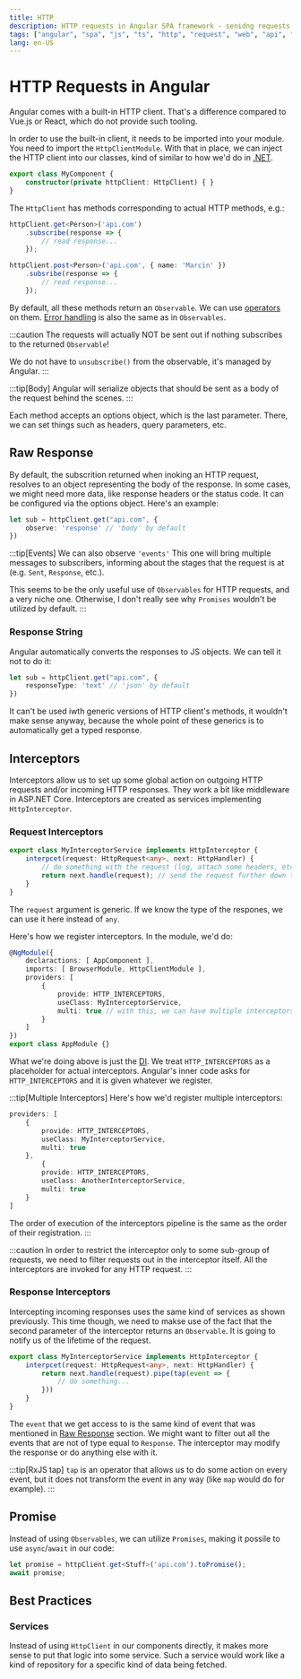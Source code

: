```yaml
---
title: HTTP
description: HTTP requests in Angular SPA framework - senidng requests to Web API servers
tags: ["angular", "spa", "js", "ts", "http", "request", "web", "api", "interceptor"]
lang: en-US
---
```



# HTTP Requests in Angular

Angular comes with a built-in HTTP client. That's a difference compared to
Vue.js or React, which do not provide such tooling.

In order to use the built-in client, it needs to be imported into your module.
You need to import the `HttpClientModule`. With that in place, we can inject the
HTTP client into our classes, kind of similar to how we'd do in
[.NET](/programming/dotnet/http-client).

```ts
export class MyComponent {
    constructor(private httpClient: HttpClient) { }
}
```

The `HttpClient` has methods corresponding to actual HTTP methods, e.g.:

```ts {1,6}
httpClient.get<Person>('api.com')
    .subscribe(response => {
        // read response...
    });

httpClient.post<Person>('api.com', { name: 'Marcin' })
    .subsribe(response => {
        // read response...
    });
```

By default, all these methods return an `Observable`. We can use
[operators](/programming/angular/observables#operators) on them. [Error
handling](/programming/angular/observables#error-handling) is also the same as
in `Observables`.

:::caution
The requests will actually NOT be sent out if nothing subscribes to 
the returned `Observable`!

We do not have to `unsubscribe()` from the observable, it's managed
by Angular.
:::

:::tip[Body]
Angular will serialize objects that should be sent as a body of the request
behind the scenes.
:::

Each method accepts an options object, which is the last parameter. There, we
can set things such as headers, query parameters, etc.

## Raw Response

By default, the subscrition returned when inoking an HTTP request, resolves to
an object representing the body of the response. In some cases, we might need
more data, like response headers or the status code. It can be configured via
the options object. Here's an example:

```ts
let sub = httpClient.get("api.com", {
    observe: 'response' // 'body' by default
})
```

:::tip[Events]
We can also observe `'events'` This one will bring multiple messages to
subscribers, informing about the stages that the request is at (e.g. `Sent`,
`Response`, etc.).

This seems to be the only useful use of `Observables` for HTTP requests, and a
very niche one. Otherwise, I don't really see why `Promises` wouldn't be
utilized by default.
:::

### Response String

Angular automatically converts the responses to JS objects. We can tell it not
to do it:

```ts
let sub = httpClient.get("api.com", {
    responseType: 'text' // 'json' by default
})
```

It can't be used iwth generic versions of HTTP client's methods, it wouldn't
make sense anyway, because the whole point of these generics is to automatically
get a typed response.

## Interceptors

Interceptors allow us to set up some global action on outgoing HTTP requests
and/or incoming HTTP responses. They work a bit like middleware in ASP.NET Core.
Interceptors are created as services implementing `HttpInterceptor`.

### Request Interceptors

```ts
export class MyInterceptorService implements HttpInterceptor {
    interpcet(request: HttpRequest<any>, next: HttpHandler) {
        // do something with the request (log, attach some headers, etc.)
        return next.handle(request); // send the request further down the pipeline
    }
}
```

The `request` argument is generic. If we know the type of the respones, we can
use it here instead of `any`.

Here's how we register interceptors. In the module, we'd do:

```ts
@NgModule({
    declaractions: [ AppComponent ],
    imports: [ BrowserModule, HttpClientModule ],
    providers: [
        { 
            provide: HTTP_INTERCEPTORS,
            useClass: MyInterceptorService,
            multi: true // with this, we can have multiple interceptors
        }
    ]
})
export class AppModule {}
```

What we're doing above is just the [DI](/programming/angular/services). We treat
`HTTP_INTERCEPTORS` as a placeholder for actual interceptors. Angular's inner
code asks for `HTTP_INTERCEPTORS` and it is given whatever we register.

:::tip[Multiple Interceptors]
Here's how we'd register multiple interceptors:

```ts
providers: [
    { 
        provide: HTTP_INTERCEPTORS,
        useClass: MyInterceptorService,
        multi: true
    },
        { 
        provide: HTTP_INTERCEPTORS,
        useClass: AnotherInterceptorService,
        multi: true
    }
]
```

The order of execution of the interceptors pipeline is the same as the order of
their registration.
:::

:::caution
In order to restrict the interceptor only to some sub-group of requests, we need
to filter requests out in the interceptor itself. All the interceptors are
invoked for any HTTP request.
:::

### Response Interceptors

Intercepting incoming responses uses the same kind of services as shown
previously. This time though, we need to makse use of the fact that the second
parameter of the interceptor returns an `Observable`. It is going to notify us
of the lifetime of the request.

```ts
export class MyInterceptorService implements HttpInterceptor {
    interpcet(request: HttpRequest<any>, next: HttpHandler) {
        return next.handle(request).pipe(tap(event => {
            // do something...
        }))
    }
}
```

The `event` that we get access to is the same kind of event that was mentioned
in [Raw Response](#raw-response) section. We might want to filter out all the
events that are not of type equal to `Response`. The interceptor may modify the
response or do anything else with it.

:::tip[RxJS tap]
`tap` is an operator that allows us to do some action on every event, but it 
does not transform the event in any way (like `map` would do for example).
:::

## Promise

Instead of using `Observables`, we can utilize `Promises`, making it possile to
use `async`/`await` in our code:

```ts
let promise = httpClient.get<Stuff>('api.com').toPromise();
await promise;
```

## Best Practices

### Services

Instead of using `HttpClient` in our components directly, it makes more sense to
put that logic into some service. Such a service would work like a kind of
repository for a specific kind of data being fetched.